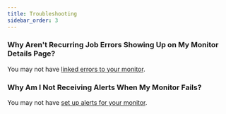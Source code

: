 ```yaml
---
title: Troubleshooting
sidebar_order: 3
---
```


### Why Aren't Recurring Job Errors Showing Up on My Monitor Details Page?

You may not have [linked errors to your monitor](/product/crons/getting-started/http/#connecting-errors-to-cron-monitors).

### Why Am I Not Receiving Alerts When My Monitor Fails?

You may not have [set up alerts for your monitor](/product/crons/getting-started/http/#alerts).

<IncludePlatformContent name="common/crons/troubleshooting-crons.mdx" />

